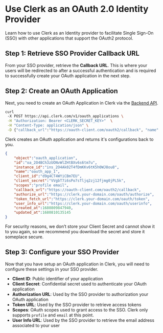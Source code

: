 
# Use Clerk as an OAuth 2.0 Identity Provider 

Learn how to use Clerk as an Identity provider to facilitate Single Sign-On (SSO) with other applications that support the OAuth2 protocol. 

<Images
  width={496}
  height={564}
  src="/images/advance/clerk-idp-flow.svg"
  alt="Clerk SSO IDP Flow"
/>


## Step 1: Retrieve SSO Provider Callback URL

From your SSO provider, retrieve the **Callback URL**. This is where your users will be redirected to after a successful authentication and is required to successfully create your OAuth application in the next step.


## Step 2: Create an OAuth Application

Next, you need to create an OAuth Application in Clerk via the [Backend API](https://clerk.com/docs/reference/backend-api/tag/OAuth-Applications).

```sh copy filename="POST /v1/oauth_applications"
curl 
 -X POST https://api.clerk.com/v1/oauth_applications \
 -H "Authorization: Bearer <CLERK_SECRET_KEY>"  \
 -H "Content-Type: application/json" \
 -D {"callback_url":"https://oauth-client.com/oauth2/callback", "name": "oauth_app_1"}
```

Clerk creates an OAuth application and returns it's configurations back to you.


```json copy filename="RESPONSE"
{
    "object":"oauth_application",
    "id":"oa_2O4BCh3zUONvWlZHtBXv6s6tm7u",
    "instance_id":"ins_2O4Ak02T4fDmKKv6tK5h0WJ8ou8",
    "name":"oauth_app_1",
    "client_id":"d9g4CT4WYiCBm7EU",
    "client_secret":"VVgbT7i6sPo7sTljq2zj12fjmg0jPL5k",
    "scopes":"profile email",
    "callback_url":"https://oauth-client.com/oauth2/callback",
    "authorize_url":"https://clerk.your-domain.com/oauth/authorize",
    "token_fetch_url":"https://clerk.your-domain.com/oauth/token",
    "user_info_url":"https://clerk.your-domain.com/oauth/userinfo",
    "created_at":1680809847940,
    "updated_at":1680810135145
}
```

<Callout type="warning" emoji="⚠️">
  For security reasons, we don’t store your Client Secret and cannot show it to you again, so we recommend you download the secret and store it someplace secure.
</Callout>


## Step 3: Configure your SSO Provider

Now that you have setup an OAuth application in Clerk, you will need to configure these settings in your SSO provider.

* **Client ID**: Public identifier of your application
* **Client Secret**: Confidential secret used to authenticate your OAuth application
* **Authorization URL**: Used by the SSO provider to authorization your OAuth application
* **Token URL**: Used by the SSO provider to retrieve access tokens
* **Scopes**: OAuth scopes used to grant access to the SSO. Clerk only supports `profile` and `email` at this point.
* **User Info URL**: Used by the SSO provider to retrieve the email address associated to your user 

